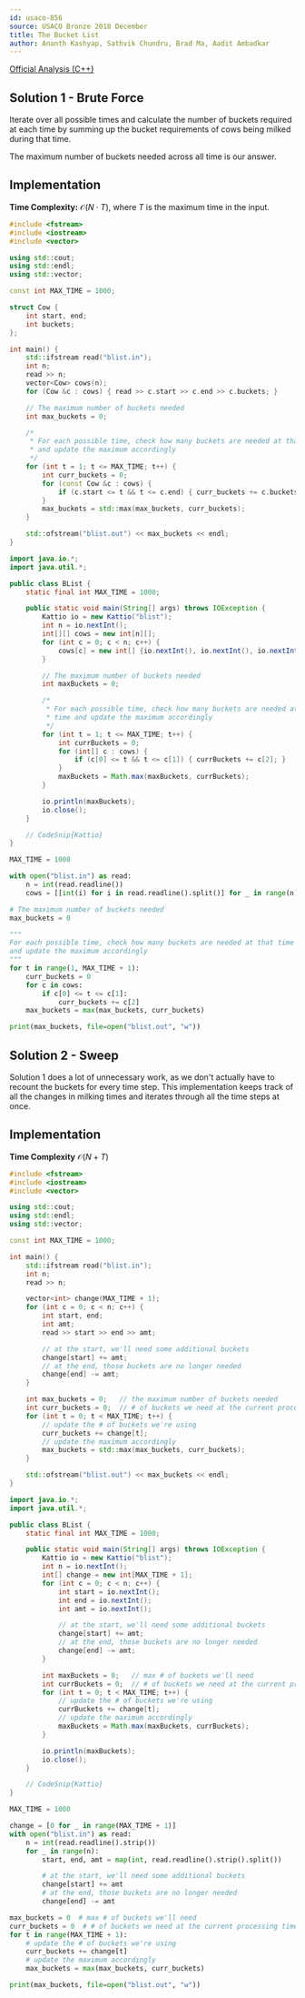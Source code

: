 ```yaml
---
id: usaco-856
source: USACO Bronze 2018 December
title: The Bucket List
author: Ananth Kashyap, Sathvik Chundru, Brad Ma, Aadit Ambadkar
---
```


[Official Analysis (C++)](http://www.usaco.org/current/data/sol_blist_bronze_dec18.html)

## Solution 1 - Brute Force

Iterate over all possible times and calculate the number of buckets required at each time
by summing up the bucket requirements of cows being milked during that time.

The maximum number of buckets needed across all time is our answer.

## Implementation

**Time Complexity:** $\mathcal{O}(N \cdot T)$, where $T$ is the maximum time in the input.

<LanguageSection>
<CPPSection>

```cpp
#include <fstream>
#include <iostream>
#include <vector>

using std::cout;
using std::endl;
using std::vector;

const int MAX_TIME = 1000;

struct Cow {
	int start, end;
	int buckets;
};

int main() {
	std::ifstream read("blist.in");
	int n;
	read >> n;
	vector<Cow> cows(n);
	for (Cow &c : cows) { read >> c.start >> c.end >> c.buckets; }

	// The maximum number of buckets needed
	int max_buckets = 0;

	/*
	 * For each possible time, check how many buckets are needed at that time
	 * and update the maximum accordingly
	 */
	for (int t = 1; t <= MAX_TIME; t++) {
		int curr_buckets = 0;
		for (const Cow &c : cows) {
			if (c.start <= t && t <= c.end) { curr_buckets += c.buckets; }
		}
		max_buckets = std::max(max_buckets, curr_buckets);
	}

	std::ofstream("blist.out") << max_buckets << endl;
}
```

</CPPSection>
<JavaSection>

```java
import java.io.*;
import java.util.*;

public class BList {
	static final int MAX_TIME = 1000;

	public static void main(String[] args) throws IOException {
		Kattio io = new Kattio("blist");
		int n = io.nextInt();
		int[][] cows = new int[n][];
		for (int c = 0; c < n; c++) {
			cows[c] = new int[] {io.nextInt(), io.nextInt(), io.nextInt()};
		}

		// The maximum number of buckets needed
		int maxBuckets = 0;

		/*
		 * For each possible time, check how many buckets are needed at that
		 * time and update the maximum accordingly
		 */
		for (int t = 1; t <= MAX_TIME; t++) {
			int currBuckets = 0;
			for (int[] c : cows) {
				if (c[0] <= t && t <= c[1]) { currBuckets += c[2]; }
			}
			maxBuckets = Math.max(maxBuckets, currBuckets);
		}

		io.println(maxBuckets);
		io.close();
	}

	// CodeSnip{Kattio}
}
```

</JavaSection>
<PySection>

```py
MAX_TIME = 1000

with open("blist.in") as read:
	n = int(read.readline())
	cows = [[int(i) for i in read.readline().split()] for _ in range(n)]

# The maximum number of buckets needed
max_buckets = 0

"""
For each possible time, check how many buckets are needed at that time
and update the maximum accordingly
"""
for t in range(1, MAX_TIME + 1):
	curr_buckets = 0
	for c in cows:
		if c[0] <= t <= c[1]:
			curr_buckets += c[2]
	max_buckets = max(max_buckets, curr_buckets)

print(max_buckets, file=open("blist.out", "w"))
```

</PySection>
</LanguageSection>

## Solution 2 - Sweep

Solution 1 does a lot of unnecessary work, as we don't actually have to
recount the buckets for every time step.
This implementation keeps track of all the changes in milking times and iterates
through all the time steps at once.

## Implementation

**Time Complexity** $\mathcal{O}(N + T)$

<LanguageSection>
<CPPSection>

```cpp
#include <fstream>
#include <iostream>
#include <vector>

using std::cout;
using std::endl;
using std::vector;

const int MAX_TIME = 1000;

int main() {
	std::ifstream read("blist.in");
	int n;
	read >> n;

	vector<int> change(MAX_TIME + 1);
	for (int c = 0; c < n; c++) {
		int start, end;
		int amt;
		read >> start >> end >> amt;

		// at the start, we'll need some additional buckets
		change[start] += amt;
		// at the end, those buckets are no longer needed
		change[end] -= amt;
	}

	int max_buckets = 0;   // the maximum number of buckets needed
	int curr_buckets = 0;  // # of buckets we need at the current processing time
	for (int t = 0; t < MAX_TIME; t++) {
		// update the # of buckets we're using
		curr_buckets += change[t];
		// update the maximum accordingly
		max_buckets = std::max(max_buckets, curr_buckets);
	}

	std::ofstream("blist.out") << max_buckets << endl;
}
```

</CPPSection>
<JavaSection>

```java
import java.io.*;
import java.util.*;

public class BList {
	static final int MAX_TIME = 1000;

	public static void main(String[] args) throws IOException {
		Kattio io = new Kattio("blist");
		int n = io.nextInt();
		int[] change = new int[MAX_TIME + 1];
		for (int c = 0; c < n; c++) {
			int start = io.nextInt();
			int end = io.nextInt();
			int amt = io.nextInt();

			// at the start, we'll need some additional buckets
			change[start] += amt;
			// at the end, those buckets are no longer needed
			change[end] -= amt;
		}

		int maxBuckets = 0;   // max # of buckets we'll need
		int currBuckets = 0;  // # of buckets we need at the current processing time
		for (int t = 0; t < MAX_TIME; t++) {
			// update the # of buckets we're using
			currBuckets += change[t];
			// update the maximum accordingly
			maxBuckets = Math.max(maxBuckets, currBuckets);
		}

		io.println(maxBuckets);
		io.close();
	}

	// CodeSnip{Kattio}
}
```

</JavaSection>
<PySection>

```py
MAX_TIME = 1000

change = [0 for _ in range(MAX_TIME + 1)]
with open("blist.in") as read:
	n = int(read.readline().strip())
	for _ in range(n):
		start, end, amt = map(int, read.readline().strip().split())

		# at the start, we'll need some additional buckets
		change[start] += amt
		# at the end, those buckets are no longer needed
		change[end] -= amt

max_buckets = 0  # max # of buckets we'll need
curr_buckets = 0  # # of buckets we need at the current processing time
for t in range(MAX_TIME + 1):
	# update the # of buckets we're using
	curr_buckets += change[t]
	# update the maximum accordingly
	max_buckets = max(max_buckets, curr_buckets)

print(max_buckets, file=open("blist.out", "w"))
```

</PySection>
</LanguageSection>
